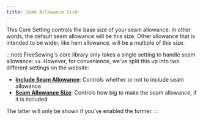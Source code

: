 ```yaml
---
title: Seam Allowance Size
---
```


This Core Setting controls the base size of your seam
allowance. In other words, the default seam allowance will be this size. Other
allowance that is intended to be wider, like hem allowance, will be a multiple
of this size.

:::note
FreeSewing's core library only takes a single setting to handle seam allowance:
`sa`. However, for convenience, we've split this up into two different
settings on the website:

- **[Include Seam Allowance](#sabool)**:
  Controls whether or not to include seam allowance
- **[Seam Allowance Size](#samm)**:
  Controls how big to make the seam allowance, if it is included

The latter will only be shown if you've enabled the former.
:::
